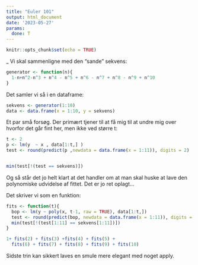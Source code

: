 ```yaml
---
title: "Euler 101"
output: html_document
date: '2023-05-27'
params:
  done: T
---
```


```r
knitr::opts_chunk$set(echo = TRUE)
```
_
Vi skal sammenligne med den "sande" sekvens:

```r
generator <- function(n){
  1-n+n^2-n^3 + n^4 - n^5 + n^6 - n^7 + n^8 - n^9 + n^10
}
```

Det samler vi så i en dataframe:
```r
sekvens <- generator(1:10)
data <- data.frame(x = 1:10, y = sekvens)
```

Et par små forsøg. Der primært tjener til at få mig til at undre mig over
hvorfor det går fint her, men ikke ved større t:
```r
t <- 2
p <- lm(y  ~ x , data[1:t,] )
test <- round(predict(p ,newdata = data.frame(x = 1:11)), digits = 2)


min(test[!(test == sekvens)])


```
Og så står det jo helt klart at det handler om at man skal huske at lave den
polynomiske udvidelse af fittet. Det er jo ret oplagt...

Det skriver vi som en funktion:

```r
fits <- function(t){
  bop <- lm(y ~ poly(x, t-1, raw = TRUE), data[1:t,])
  test <- round(predict(bop, newdata = data.frame(x = 1:11)), digits = 2)
  min(test[!(test[1:11] == sekvens[1:11])])
}
```


```r
1+ fits(2) + fits(3) +fits(4) + fits(5) +
  fits(6) + fits(7) + fits(8) + fits(9) + fits(10)

```

Sidste trin kan sikkert laves en smule mere elegant med noget apply.
